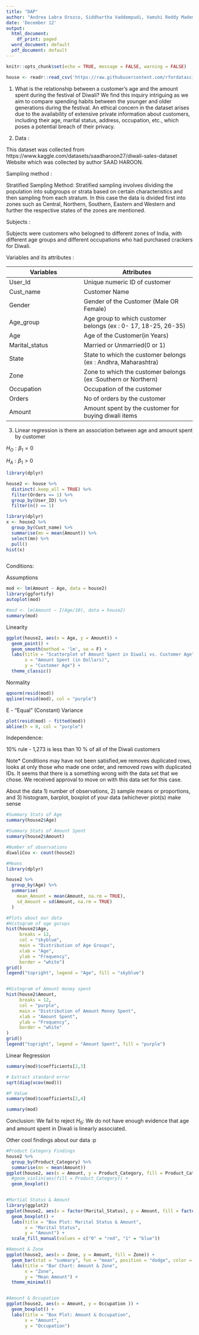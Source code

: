 ```yaml
---
title: "DAP"
author: "Andrea Labra Orozco, Siddhartha Vaddempudi, Vamshi Reddy Madem "
date: 'December 12'
output:
  html_document:
    df_print: paged
  word_document: default
  pdf_document: default
---
```


```r
knitr::opts_chunk$set(echo = TRUE, message = FALSE, warning = FALSE)
```


```r
house <- readr::read_csv('https://raw.githubusercontent.com/rfordatascience/tidytuesday/master/data/2023/2023-11-14/diwali_sales_data.csv')

```

1.  
What is the relationship between a customer's age and the amount spent during the festival of Diwali? We find this inquiry intriguing as we aim to compare spending habits between the younger and older generations during the festival. An ethical concern in the dataset arises due to the availability of extensive private information about customers, including their age, marital status, address, occupation, etc., which poses a potential breach of their privacy.


2. 
Data :

This dataset was collected from  https://www.kaggle.com/datasets/saadharoon27/diwali-sales-dataset
Website which was collected by author SAAD HAROON.
       
Sampling method :

Stratified Sampling Method: Stratified sampling involves 
dividing the population into subgroups or strata based on certain characteristics and then sampling from each stratum. 
In this case the data is divided first into zones such as Central, Northern, Southern, Eastern and Western and further the respective states of the zones are mentioned.

Subjects :

Subjects were customers who belogned to different zones of India, with different age groups and different occupations who had purchased crackers for Diwali.

        		
Variables and its attributes :

 | Variables      | Attributes                                                     |
 |----------------------------------|---------------------------------------------------|
 | User_Id        |  Unique numeric ID of customer                                 |
 | Cust_name      | Customer Name                                                  |
 | Gender         | Gender of the Customer (Male OR Female)                        |
 | Age_group      | Age group to which customer belongs (ex : 0- 17, 18-25, 26-35) |
 | Age            | Age of the Customer(in Years)                                  |
 | Marital_status | Married or Unmarried(0 or 1)                                   |
 | State          | State to which the customer belongs (ex : Andhra, Maharashtra) |
 | Zone           | Zone to which the customer belongs (ex :Southern or Northern)  |
 | Occupation     | Occupation of the customer                                     |
 | Orders         | No of orders by the customer                                   |
 | Amount         | Amount spent by the customer for buying diwali items           |



3. 
 Linear regression is there an association between age and amount spent by customer 

$H_O: \beta_1 = 0$ 

$H_A: \beta_1 > 0$


```r

library(dplyr)

house2 <- house %>% 
  distinct(.keep_all = TRUE) %>% 
  filter(Orders == 1) %>% 
  group_by(User_ID) %>% 
  filter(n() == 1)

library(dplyr)
x <- house2 %>% 
  group_by(Cust_name) %>% 
  summarise(mn = mean(Amount)) %>% 
  select(mn) %>% 
  pull()
hist(x)



```

Conditions: 



Assumptions 

```r
mod <- lm(Amount ~ Age, data = house2)
library(ggfortify)
autoplot(mod)

#mod <- lm(Amount ~ I(Age/10), data = house2)
summary(mod)
```


Linearity 
```r

ggplot(house2, aes(x = Age, y = Amount)) +
  geom_point() +
  geom_smooth(method = 'lm', se = F) +
  labs(title = "Scatterplot of Amount Spent in Diwali vs. Customer Age",
       x = "Amount Spent (in Dollars)",
       y = "Customer Age") +
  theme_classic()


```


Normality 

```r

qqnorm(resid(mod))
qqline(resid(mod), col = "purple")

```

E - "Equal" (Constant) Variance  
```r

plot(resid(mod) ~ fitted(mod))
abline(h = 0, col = "purple")

```


Independence:

10% rule - 1,273 is less than 10 % of all of the Diwali customers

Note* 
Conditions may have not been satisfied,we removes duplicated rows, looks at only those who made one order, and removed rows with duplicated IDs. It seems that there is a something wrong with the data set that we chose. We received approval to move on with this data set for this case. 

About the data 
1) number of observations, 2) sample means or proportions, and
3) histogram, barplot, boxplot of your data (whichever plot(s) make sense
```r
#Summary Stats of Age 
summary(house2$Age)

#Summary Stats of Amount Spent 
summary(house2$Amount)

#Number of observations 
diwaliCou <- count(house2)

#Means
library(dplyr)

house2 %>%
  group_by(Age) %>%
  summarise(
    mean_Amount = mean(Amount, na.rm = TRUE),
    sd_Amount = sd(Amount, na.rm = TRUE)
  )

#Plots about our data 
#Histogram of age gorups 
hist(house2$Age, 
     breaks = 12,
     col = "skyblue",         
     main = "Distribution of Age Groups",  
     xlab = "Age",            
     ylab = "Frequency",    
     border = "white")        
grid()
legend("topright", legend = "Age", fill = "skyblue")


#Histogram of Amount money spent 
hist(house2$Amount, 
     breaks = 12,
     col = "purple",     
     main = "Distribution of Amount Money Spent",  
     xlab = "Amount Spent",   
     ylab = "Frequency",       
     border = "white"        
)
grid()
legend("topright", legend = "Amount Spent", fill = "purple")


```


Linear Regression 
```r
summary(mod)$coefficients[2,3]

# Extract standard error
sqrt(diag(vcov(mod)))


```

```r
#P Value 
summary(mod)$coefficients[2,4]


```


```r

summary(mod)

```


Conclusion: 
We fail to reject $H_0$: We do not have enough evidence that age and amount spent in Diwali is linearly associated. 


Other cool findings about our data :p
```r
#Product Category Findings 
house2 %>% 
  group_by(Product_Category) %>% 
  summarise(mn = mean(Amount))
ggplot(house2, aes(x = Amount, y = Product_Category, fill = Product_Category)) +
  #geom_violin(aes(fill = Product_Category)) +
  geom_boxplot()


#Martial Status & Amount 
library(ggplot2)
ggplot(house2, aes(x = factor(Marital_Status), y = Amount, fill = factor(Marital_Status))) +
  geom_boxplot() +
  labs(title = "Box Plot: Marital Status & Amount",
       x = "Marital Status",
       y = "Amount") +
  scale_fill_manual(values = c("0" = "red", "1" = "blue"))  

#Amount & Zone 
ggplot(house2, aes(x = Zone, y = Amount, fill = Zone)) +
  geom_bar(stat = "summary", fun = "mean", position = "dodge", color = "black") +
  labs(title = "Bar Chart: Amount & Zone",
       x = "Zone",
       y = "Mean Amount") +
  theme_minimal() 


#Amount & Occupation 
ggplot(house2, aes(x = Amount, y = Occupation )) +
  geom_boxplot() +
  labs(title = "Box Plot: Amount & Occupation",
       x = "Amount",
       y = "Occupation")





```



